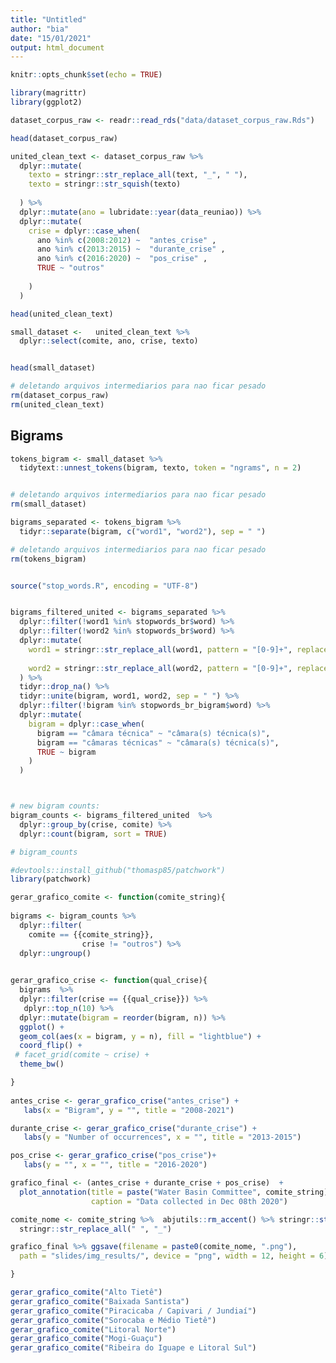 ```yaml
---
title: "Untitled"
author: "bia"
date: "15/01/2021"
output: html_document
---
```


```r
knitr::opts_chunk$set(echo = TRUE)
```

```r
library(magrittr)
library(ggplot2)

dataset_corpus_raw <- readr::read_rds("data/dataset_corpus_raw.Rds")

head(dataset_corpus_raw)
```


```r
united_clean_text <- dataset_corpus_raw %>%
  dplyr::mutate(
    texto = stringr::str_replace_all(text, "_", " "),
    texto = stringr::str_squish(texto)
    
  ) %>%
  dplyr::mutate(ano = lubridate::year(data_reuniao)) %>%
  dplyr::mutate(
    crise = dplyr::case_when(
      ano %in% c(2008:2012) ~  "antes_crise" ,
      ano %in% c(2013:2015) ~  "durante_crise" ,
      ano %in% c(2016:2020) ~  "pos_crise" ,
      TRUE ~ "outros"
      
    )
  )

head(united_clean_text)

small_dataset <-   united_clean_text %>%
  dplyr::select(comite, ano, crise, texto) 


head(small_dataset)

# deletando arquivos intermediarios para nao ficar pesado
rm(dataset_corpus_raw)
rm(united_clean_text)
```


## Bigrams

```r
tokens_bigram <- small_dataset %>%
  tidytext::unnest_tokens(bigram, texto, token = "ngrams", n = 2)


# deletando arquivos intermediarios para nao ficar pesado
rm(small_dataset)
```


```r
bigrams_separated <- tokens_bigram %>%
  tidyr::separate(bigram, c("word1", "word2"), sep = " ")

# deletando arquivos intermediarios para nao ficar pesado
rm(tokens_bigram)


source("stop_words.R", encoding = "UTF-8")


bigrams_filtered_united <- bigrams_separated %>%
  dplyr::filter(!word1 %in% stopwords_br$word) %>%
  dplyr::filter(!word2 %in% stopwords_br$word) %>%
  dplyr::mutate(
    word1 = stringr::str_replace_all(word1, pattern = "[0-9]+", replacement = NA_character_),
    
    word2 = stringr::str_replace_all(word2, pattern = "[0-9]+", replacement = NA_character_)
  ) %>%
  tidyr::drop_na() %>%
  tidyr::unite(bigram, word1, word2, sep = " ") %>%
  dplyr::filter(!bigram %in% stopwords_br_bigram$word) %>%
  dplyr::mutate(
    bigram = dplyr::case_when(
      bigram == "câmara técnica" ~ "câmara(s) técnica(s)",
      bigram == "câmaras técnicas" ~ "câmara(s) técnica(s)",
      TRUE ~ bigram
    )
  )



# new bigram counts:
bigram_counts <- bigrams_filtered_united  %>%
  dplyr::group_by(crise, comite) %>%
  dplyr::count(bigram, sort = TRUE)

# bigram_counts

```

```r
#devtools::install_github("thomasp85/patchwork")
library(patchwork)

gerar_grafico_comite <- function(comite_string){
  
bigrams <- bigram_counts %>%
  dplyr::filter(
    comite == {{comite_string}},
                crise != "outros") %>%
  dplyr::ungroup() 
  

gerar_grafico_crise <- function(qual_crise){
  bigrams  %>% 
  dplyr::filter(crise == {{qual_crise}}) %>%
   dplyr::top_n(10) %>% 
  dplyr::mutate(bigram = reorder(bigram, n)) %>%
  ggplot() +
  geom_col(aes(x = bigram, y = n), fill = "lightblue") +
  coord_flip() +
 # facet_grid(comite ~ crise) +
  theme_bw()

}
 
antes_crise <- gerar_grafico_crise("antes_crise") +
   labs(x = "Bigram", y = "", title = "2008-2021") 

durante_crise <- gerar_grafico_crise("durante_crise") +
   labs(y = "Number of occurrences", x = "", title = "2013-2015") 

pos_crise <- gerar_grafico_crise("pos_crise")+
   labs(y = "", x = "", title = "2016-2020") 

grafico_final <- (antes_crise + durante_crise + pos_crise)  + 
  plot_annotation(title = paste("Water Basin Committee", comite_string),
                  caption = "Data collected in Dec 08th 2020")

comite_nome <- comite_string %>%  abjutils::rm_accent() %>% stringr::str_replace_all("/", "")%>%
  stringr::str_replace_all(" ", "_")

grafico_final %>% ggsave(filename = paste0(comite_nome, ".png"), 
  path = "slides/img_results/", device = "png", width = 12, height = 6)

}

gerar_grafico_comite("Alto Tietê") 
gerar_grafico_comite("Baixada Santista")
gerar_grafico_comite("Piracicaba / Capivari / Jundiaí") 
gerar_grafico_comite("Sorocaba e Médio Tietê")
gerar_grafico_comite("Litoral Norte")
gerar_grafico_comite("Mogi-Guaçu")
gerar_grafico_comite("Ribeira do Iguape e Litoral Sul")

```

